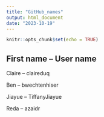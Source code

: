 ```yaml
---
title: "GitHub_names"
output: html_document
date: "2023-10-19"
---
```


```r
knitr::opts_chunk$set(echo = TRUE)
```

## First name -- User name

Claire -- claireduq

Ben -- bwechtenhiser

Jiayue -- TiffanyJiayue

Reda -- azaidr
